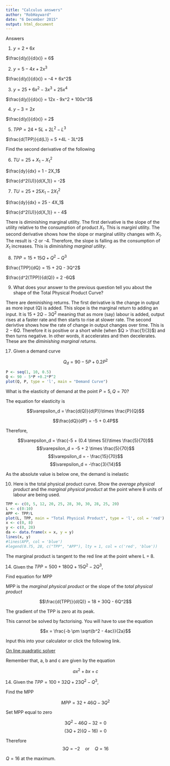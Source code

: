 ```yaml
---
title: "Calculus answers"
author: "RobHayward"
date: "6 December 2015"
output: html_document
---
```


Answers

1. $y = 2 + 6x$

$\frac{d(y)}{d(x)} = 6$

2. $y = 5 - 4x +2x^3$

$\frac{d(y)}{d(x)} = -4 + 6x^2$

3. $y = 25 +6x^2 - 3x^3 +25x^4$

$\frac{d(y)}{d(x)} = 12x - 9x^2 + 100x^3$

4. $y - 3 = 2x$

$\frac{d(y)}{d(x)} = 2$

5. $TPP = 24 +5L +2L^2 - L^3$

$\frac{d(TPP)}{d(L)} = 5 +4L - 3L^2$

Find the second derivative of the following

6. $TU = 25 + X_1 - X_1^2$

$\frac{dy}{dx} = 1 - 2X_1$

$\frac{d^2(U)}{d(X_1)} = -2$

7. $TU = 25 +25X_1 -2X_1^2$

$\frac{dy}{dx} = 25 - 4X_1$

$\frac{d^2(U)}{d(X_1)} = - 4$

There is diminishing marginal utility.  The first derivative is the slope of the utility relative to the consumption of product $X_1$. This is marginl utility.  The second derivative shows how the slope or marginal utility changes with $X_1$.  The result is -2 or -4. Therefore, the slope is falling as the consumption of $X_1$ increases.  This is *diminishing marginal utility*. 

8. $TPP = 15 +15Q +Q^2 - Q^3$

$\frac{TPP}{dQ} = 15 + 2Q - 3Q^2$

$\frac{d^2(TPP)}{d(Q)} = 2 -6Q$

9. What does your answer to the previous question tell you about the shape of the Total Physical Product Curve? 

There are deminishing returns.  The first derivative is the change in output as more input (Q) is added.  This slope is the marginal return to adding an input.  It is $15 + 2Q - 3Q^2$ meaning that as more (say) labour is added, output rises at a faster rate and then starts to rise at slower rate. The second derivtive shows how the rate of change in output changes over time.  This is $2 - 6Q$. Therefore it is positive or a short while (when $Q > \frac{1}{3}$) and then turns negative.  In other words, it accelerates and then decelerates. These are the *diminishing marginal  returns*.   

17.  Given a demand curve 

$$Q_d = 90 - 5P + 0.2P^2$$

```r
P <- seq(1, 10, 0.5)
Q <- 90 - 5*P +0.2*P^2
plot(Q, P, type = 'l', main = "Demand Curve")
```

What is the elasticity of demand at the point $P = 5, Q = 70$?

The equation for elasticity is 

$$\varepsilon_d = \frac{d(Q)}{d(P)}\times \frac{P}{Q}$$

$$\frac{dQ}{dP} = -5 + 0.4P$$

Therefore, 

$$\varepsilon_d  = \frac{-5 + (0.4 \times 5)}\times \frac{5}{70}$$
$$\varepsilon_d = -5 + 2 \times \frac{5}{70}$$
$$\varepsilon_d = - \frac{15}{70}$$
$$\varepsilon_d = -\frac{3}{14}$$


As the absolute value is below one, the demand is inelastic

10. Here is the total physical product curve. Show the *average physical product* and the *marginal physical product* at the point where 8 units of labour are being used.   
  
```r
TPP <- c(0, 5, 12, 20, 25, 28, 30, 30, 28, 25, 20)
L <- c(0:10)
APP <- TPP/L
plot(L, TPP, main = "Total Physical Product", type = 'l', col = 'red')
x <- c(0, 8)
y <- c(0, 28)
da <- data.frame(x = x, y = y)
lines(x, y)
#lines(APP, col = 'blue')
#legend(0.75, 28, c("TPP", "APP"), lty = 1, col = c('red', 'blue'))
```

The marginal product is tangent to the red line at the point where L = 8.  

14. Given the $TPP = 500 + 180Q + 15Q^2 - 2Q^3$, 

Find equation for MPP

MPP is the *marginal physical product* or the slope of the *total physical product*

$$\frac{d(TPP)}{d(Q)} = 18 + 30Q - 6Q^2$$

The gradient of the TPP is zero at its peak. 

This cannot be solved by factorising.  You will have to use the equation 

$$x = \frac{-b \pm \sqrt{b^2 - 4ac}}{2a}$$

Input this into your calculator or click the following link. 

[On line quadratic solver](http://www.math.com/students/calculators/source/quadratic.htm)

Remember that, a, b and c are given by the equation 

$$ax^2 + bx + c$$

14. Given the $TPP = 100 + 32Q +23Q^2 - Q^3$, 

Find the MPP

$$MPP = 32 + 46Q - 3Q^2$$

Set MPP equal to zero

$$3Q^2 - 46Q -32 = 0$$
$$(3Q + 2)(Q - 16) = 0$$

Therefore
$$3Q = -2 \quad \text{or} \quad Q = 16$$

$Q = 16$ at the maximum. 
